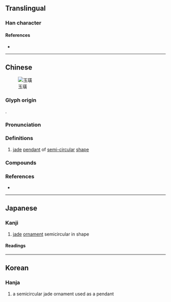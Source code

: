 {{character info}}
==Translingual==

===Han character===
{{Han char|rn=96|rad=玉|as=12|sn=16|four=14186|canj=MGTLC|ids=⿰𤣩黄}}

====References====
* {{Han ref|kx=0742.060|dkj=21242|dj=1151.190|hdz=21134.020|uh=749C|ud=29852|bh=BF58|bd=48984}}

----

==Chinese==
{{zh-forms}}
[[File:玉璜X1258.jpg|thumb|玉璜]]

===Glyph origin===
{{Han etym}}
{{Han compound|玉|alt1=𤣩|黃|ls=psc|c1=s|t1=jade|c2=p}}.

===Pronunciation===
{{zh-pron
|m=huáng
|m-s=
|dg=
|c=wong4
|c-t=
|g=
|h=pfs=
|j=
|mb=
|md=
|mn=
|mn-t=
|w=
|x=
|mc=y
|oc=y
|cat=n
}}

===Definitions===
{{zh-hanzi}}

# {{zh-obsolete}} [[jade]] [[pendant]] of [[semi-circular]] [[shape]]

===Compounds===
{{zh-der|璜璜|玉璜|璜臺|裝璜}}

===References===
* {{R:yue:Hanzi}}

----

==Japanese==

===Kanji===
{{ja-kanji|grade=|rs=玉12}}

# [[jade]] [[ornament]] semicircular in shape

====Readings====
{{ja-readings
|on=こう, おう
|kun=
|nanori=
}}

----

==Korean==

===Hanja===
{{ko-hanja|hangeul=황|eumhun=|rv=hwang|mr=hwang|y=hwang}}

# a semicircular jade ornament used as a pendant